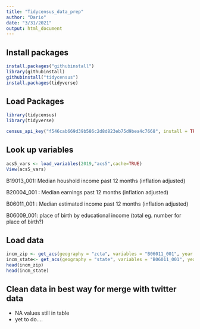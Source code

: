 ```yaml
---
title: "Tidycensus_data_prep"
author: "Dario"
date: "3/31/2021"
output: html_document
---
```

## Install packages 

```r
install.packages("githubinstall")
library(githubinstall)
githubinstall("tidycensus")
install.packages(tidyverse)
```

## Load Packages

```r
library(tidycensus)
library(tidyverse)
```
```r
census_api_key("f546cab669d39b586c2d8d823eb75d9bea4c7668", install = TRUE)
```

## Look up variables

```r
acs5_vars <- load_variables(2019,"acs5",cache=TRUE)
View(acs5_vars)
```

B19013_001: Median houshold income past 12 months (inflation adjusted)

B20004_001 : Median earnings past 12 months (inflation adjusted)

B06011_001 : Median estimated income past 12 months (inflation adjusted)

B06009_001: place of birth by educational income (total eg. number for place of birth?) 

## Load data

```r
incm_zip <- get_acs(geography = "zcta", variables = "B06011_001", year = 2019)
incm_state<- get_acs(geography = "state", variables = "B06011_001", year = 2019)
head(incm_zip)
head(incm_state)
```


## Clean data in best way for merge with twitter data

  - NA values still in table
  - yet to do....

```r

```








